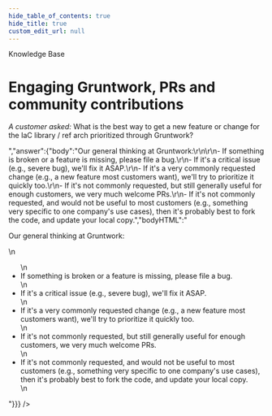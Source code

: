 ```yaml
---
hide_table_of_contents: true
hide_title: true
custom_edit_url: null
---
```



<CenterLayout>
<span class="title">Knowledge Base</span>
<h1>Engaging Gruntwork, PRs and community contributions</h1>
<GitHub json={{"id":"MDEwOkRpc2N1c3Npb24zNTQxMTM0","number":11,"author":{"login":"zackproser"},"title":"Engaging Gruntwork, PRs and community contributions","body":"_A customer asked:_ What is the best way to get a new feature or change for the IaC library / ref arch prioritized through Gruntwork?","bodyHTML":"<p dir=\"auto\"><em>A customer asked:</em> What is the best way to get a new feature or change for the IaC library / ref arch prioritized through Gruntwork?</p>","answer":{"body":"Our general thinking at Gruntwork:\r\n\r\n- If something is broken or a feature is missing, please file a bug.\r\n- If it's a critical issue (e.g., severe bug), we'll fix it ASAP.\r\n- If it's a very commonly requested change (e.g., a new feature most customers want), we'll try to prioritize it quickly too.\r\n- If it's not commonly requested, but still generally useful for enough customers, we very much welcome PRs.\r\n- If it's not commonly requested, and would not be useful to most customers (e.g., something very specific to one company's use cases), then it's probably best to fork the code, and update your local copy.","bodyHTML":"<p dir=\"auto\">Our general thinking at Gruntwork:</p>\n<ul dir=\"auto\">\n<li>If something is broken or a feature is missing, please file a bug.</li>\n<li>If it's a critical issue (e.g., severe bug), we'll fix it ASAP.</li>\n<li>If it's a very commonly requested change (e.g., a new feature most customers want), we'll try to prioritize it quickly too.</li>\n<li>If it's not commonly requested, but still generally useful for enough customers, we very much welcome PRs.</li>\n<li>If it's not commonly requested, and would not be useful to most customers (e.g., something very specific to one company's use cases), then it's probably best to fork the code, and update your local copy.</li>\n</ul>"}}} />

</CenterLayout>
  

<!-- ##DOCS-SOURCER-START
{
  "sourcePlugin": "github-discussions",
  "hash": "a080525568ade9ccc127c5696916e668"
}
##DOCS-SOURCER-END -->
